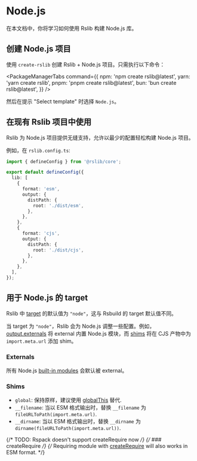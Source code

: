 # Node.js

在本文档中，你将学习如何使用 Rslib 构建 Node.js 库。

## 创建 Node.js 项目

使用 `create-rslib` 创建 Rslib + Node.js 项目。只需执行以下命令：


<PackageManagerTabs
  command={{
    npm: 'npm create rslib@latest',
    yarn: 'yarn create rslib',
    pnpm: 'pnpm create rslib@latest',
    bun: 'bun create rslib@latest',
  }}
/>

然后在提示 "Select template" 时选择 `Node.js`。

## 在现有 Rslib 项目中使用

Rslib 为 Node.js 项目提供无缝支持，允许以最少的配置轻松构建 Node.js 项目。

例如，在 `rslib.config.ts`:

```ts title="rslib.config.ts"
import { defineConfig } from '@rslib/core';

export default defineConfig({
  lib: [
    {
      format: 'esm',
      output: {
        distPath: {
          root: './dist/esm',
        },
      },
    },
    {
      format: 'cjs',
      output: {
        distPath: {
          root: './dist/cjs',
        },
      },
    },
  ],
});
```

## 用于 Node.js 的 target

Rslib 中 [target](/config/rsbuild/output#outputtarget) 的默认值为 `"node"`，这与 Rsbuild 的 target 默认值不同。

当 target 为 `"node"`，Rslib 会为 Node.js 调整一些配置。例如，[output.externals](/config/rsbuild/output#outputtarget) 将 external 内置 Node.js 模块，而 [shims](/config/lib/shims) 将在 CJS 产物中为 `import.meta.url` 添加 shim。

### Externals

所有 Node.js [built-in modules](https://nodejs.org/docs/latest/api/) 会默认被 external。

### Shims

- `global`: 保持原样，建议使用 [globalThis](https://developer.mozilla.org/en-US/docs/Web/JavaScript/Reference/Global_Objects/globalThis) 替代.
- `__filename`: 当以 ESM 格式输出时，替换 `__filename` 为 `fileURLToPath(import.meta.url)`.
- `__dirname`: 当以 ESM 格式输出时，替换 `__dirname` 为 `dirname(fileURLToPath(import.meta.url))`.

{/* TODO: Rspack doesn't support createRequire now */}
{/* ### createRequire */}
{/* Requiring module with [createRequire](https://nodejs.org/api/module.html#modulecreaterequirefilename) will also works in ESM format. */}
